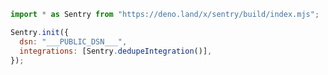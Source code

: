 <SignInNote />

```javascript {tabTitle: JavaScript}
import * as Sentry from "https://deno.land/x/sentry/build/index.mjs";

Sentry.init({
  dsn: "___PUBLIC_DSN___",
  integrations: [Sentry.dedupeIntegration()],
});
```
